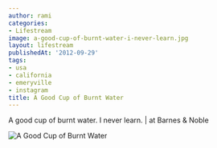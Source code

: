 ```yaml
---
author: rami
categories:
- Lifestream
image: a-good-cup-of-burnt-water-i-never-learn.jpg
layout: lifestream
publishedAt: '2012-09-29'
tags:
- usa
- california
- emeryville
- instagram
title: A Good Cup of Burnt Water
---
```


A good cup of burnt water. I never learn.  | at Barnes & Noble

![A Good Cup of Burnt Water](/assets/images/content/lifestream/a-good-cup-of-burnt-water-i-never-learn.jpg)
